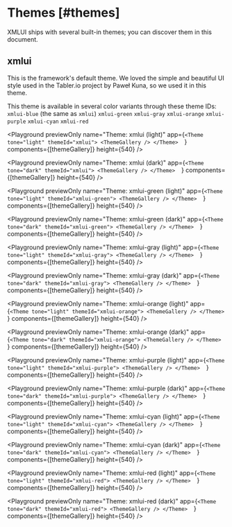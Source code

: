 
# Themes [#themes]

XMLUI ships with several built-in themes; you can discover them in this document.

## xmlui

This is the framework's default theme. We loved the simple and beautiful UI style used in the <SmartLink href="https://tabler.io/">Tabler.io</SmartLink> project by <SmartLink href="https://github.com/codecalm">Paweł Kuna</SmartLink>, so we used it in this theme.

This theme is available in several color variants through these theme IDs:
`xmlui-blue` (the same as `xmlui`)
`xmlui-green`
`xmlui-gray`
`xmlui-orange`
`xmlui-purple`
`xmlui-cyan`
`xmlui-red`

<Playground
  previewOnly
  name="Theme: xmlui (light)"
  app={`
    <Theme tone="light" themeId="xmlui">
        <ThemeGallery />
      </Theme>  
    `}
  components={[themeGallery]}
  height={540}
/>

<Playground
  previewOnly
  name="Theme: xmlui (dark)"
  app={`
    <Theme tone="dark" themeId="xmlui">
        <ThemeGallery />
      </Theme>  
    `}
  components={[themeGallery]}
  height={540}
/>

<Playground
  previewOnly
  name="Theme: xmlui-green (light)"
  app={`
    <Theme tone="light" themeId="xmlui-green">
        <ThemeGallery />
      </Theme>  
    `}
  components={[themeGallery]}
  height={540}
/>

<Playground
  previewOnly
  name="Theme: xmlui-green (dark)"
  app={`
    <Theme tone="dark" themeId="xmlui-green">
        <ThemeGallery />
      </Theme>  
    `}
  components={[themeGallery]}
  height={540}
/>

<Playground
  previewOnly
  name="Theme: xmlui-gray (light)"
  app={`
    <Theme tone="light" themeId="xmlui-gray">
        <ThemeGallery />
      </Theme>  
    `}
  components={[themeGallery]}
  height={540}
/>

<Playground
  previewOnly
  name="Theme: xmlui-gray (dark)"
  app={`
    <Theme tone="dark" themeId="xmlui-gray">
        <ThemeGallery />
      </Theme>  
    `}
  components={[themeGallery]}
  height={540}
/>

<Playground
  previewOnly
  name="Theme: xmlui-orange (light)"
  app={`
    <Theme tone="light" themeId="xmlui-orange">
        <ThemeGallery />
      </Theme>  
    `}
  components={[themeGallery]}
  height={540}
/>

<Playground
  previewOnly
  name="Theme: xmlui-orange (dark)"
  app={`
    <Theme tone="dark" themeId="xmlui-orange">
        <ThemeGallery />
      </Theme>  
    `}
  components={[themeGallery]}
  height={540}
/>

<Playground
  previewOnly
  name="Theme: xmlui-purple (light)"
  app={`
    <Theme tone="light" themeId="xmlui-purple">
        <ThemeGallery />
      </Theme>  
    `}
  components={[themeGallery]}
  height={540}
/>

<Playground
  previewOnly
  name="Theme: xmlui-purple (dark)"
  app={`
    <Theme tone="dark" themeId="xmlui-purple">
        <ThemeGallery />
      </Theme>  
    `}
  components={[themeGallery]}
  height={540}
/>

<Playground
  previewOnly
  name="Theme: xmlui-cyan (light)"
  app={`
    <Theme tone="light" themeId="xmlui-cyan">
        <ThemeGallery />
      </Theme>  
    `}
  components={[themeGallery]}
  height={540}
/>

<Playground
  previewOnly
  name="Theme: xmlui-cyan (dark)"
  app={`
    <Theme tone="dark" themeId="xmlui-cyan">
        <ThemeGallery />
      </Theme>  
    `}
  components={[themeGallery]}
  height={540}
/>

<Playground
  previewOnly
  name="Theme: xmlui-red (light)"
  app={`
    <Theme tone="light" themeId="xmlui-red">
        <ThemeGallery />
      </Theme>  
    `}
  components={[themeGallery]}
  height={540}
/>

<Playground
  previewOnly
  name="Theme: xmlui-red (dark)"
  app={`
    <Theme tone="dark" themeId="xmlui-red">
        <ThemeGallery />
      </Theme>  
    `}
  components={[themeGallery]}
  height={540}
/>
